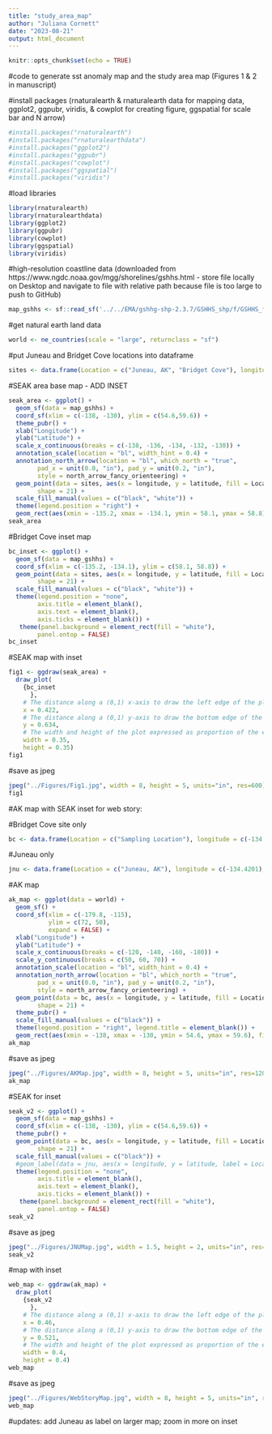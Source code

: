 ```yaml
---
title: "study_area_map"
author: "Juliana Cornett"
date: "2023-08-21"
output: html_document
---
```


```r
knitr::opts_chunk$set(echo = TRUE)
```

#code to generate sst anomaly map and the study area map (Figures 1 & 2 in manuscript)

#install packages (rnaturalearth & rnaturalearth data for mapping data, ggplot2, ggpubr, viridis, & cowplot for creating figure, ggspatial for scale bar and N arrow)

```r
#install.packages("rnaturalearth")
#install.packages("rnaturalearthdata")
#install.packages("ggplot2")
#install.packages("ggpubr")
#install.packages("cowplot")
#install.packages("ggspatial")
#install.packages("viridis")
```

#load libraries 

```r
library(rnaturalearth)
library(rnaturalearthdata)
library(ggplot2)
library(ggpubr)
library(cowplot)
library(ggspatial)
library(viridis)
```

#high-resolution coastline data (downloaded from https://www.ngdc.noaa.gov/mgg/shorelines/gshhs.html - store file locally on Desktop and navigate to file with relative path because file is too large to push to GitHub)

```r
map_gshhs <- sf::read_sf('../../EMA/gshhg-shp-2.3.7/GSHHS_shp/f/GSHHS_f_L1.shp') 
```

#get natural earth land data

```r
world <- ne_countries(scale = "large", returnclass = "sf")
```

#put Juneau and Bridget Cove locations into dataframe

```r
sites <- data.frame(Location = c("Juneau, AK", "Bridget Cove"), longitude = c(-134.4201, -134.9488), latitude = c(58.3005, 58.6338))
```

#SEAK area base map - ADD INSET

```r
seak_area <- ggplot() +
  geom_sf(data = map_gshhs) + 
  coord_sf(xlim = c(-138, -130), ylim = c(54.6,59.6)) + 
  theme_pubr() +
  xlab("Longitude") +
  ylab("Latitude") +
  scale_x_continuous(breaks = c(-138, -136, -134, -132, -130)) +
  annotation_scale(location = "bl", width_hint = 0.4) +
  annotation_north_arrow(location = "bl", which_north = "true", 
        pad_x = unit(0.0, "in"), pad_y = unit(0.2, "in"),
        style = north_arrow_fancy_orienteering) + 
  geom_point(data = sites, aes(x = longitude, y = latitude, fill = Location), size = 5, 
        shape = 21) +
  scale_fill_manual(values = c("black", "white")) +
  theme(legend.position = "right") + 
  geom_rect(aes(xmin = -135.2, xmax = -134.1, ymin = 58.1, ymax = 58.8), fill = "transparent", color = "black") 
seak_area
```

#Bridget Cove inset map 

```r
bc_inset <- ggplot() +
  geom_sf(data = map_gshhs) + 
  coord_sf(xlim = c(-135.2, -134.1), ylim = c(58.1, 58.8)) + 
  geom_point(data = sites, aes(x = longitude, y = latitude, fill = Location), size = 5, 
        shape = 21) +
  scale_fill_manual(values = c("black", "white")) +
  theme(legend.position = "none",
        axis.title = element_blank(),
        axis.text = element_blank(),
        axis.ticks = element_blank()) +
   theme(panel.background = element_rect(fill = "white"),
        panel.ontop = FALSE)
bc_inset
```

#SEAK map with inset

```r
fig1 <- ggdraw(seak_area) +
  draw_plot(
    {bc_inset
      },
    # The distance along a (0,1) x-axis to draw the left edge of the plot
    x = 0.422, 
    # The distance along a (0,1) y-axis to draw the bottom edge of the plot
    y = 0.634,
    # The width and height of the plot expressed as proportion of the entire ggdraw object
    width = 0.35, 
    height = 0.35) 
fig1
```

#save as jpeg

```r
jpeg("../Figures/Fig1.jpg", width = 8, height = 5, units="in", res=600)
fig1
```

#AK map with SEAK inset for web story:

#Bridget Cove site only

```r
bc <- data.frame(Location = c("Sampling Location"), longitude = c(-134.9488), latitude = c(58.6338))
```

#Juneau only

```r
jnu <- data.frame(Location = c("Juneau, AK"), longitude = c(-134.4201), latitude = c(58.3005))
```

#AK map

```r
ak_map <- ggplot(data = world) +
  geom_sf() +
  coord_sf(xlim = c(-179.8, -115),
           ylim = c(72, 50),
           expand = FALSE) +
  xlab("Longitude") +
  ylab("Latitude") +
  scale_x_continuous(breaks = c(-120, -140, -160, -180)) +
  scale_y_continuous(breaks = c(50, 60, 70)) + 
  annotation_scale(location = "bl", width_hint = 0.4) +
  annotation_north_arrow(location = "bl", which_north = "true", 
        pad_x = unit(0.0, "in"), pad_y = unit(0.2, "in"),
        style = north_arrow_fancy_orienteering) + 
  geom_point(data = bc, aes(x = longitude, y = latitude, fill = Location), size = 5, 
        shape = 21) +
  theme_pubr() +
  scale_fill_manual(values = c("black")) +
  theme(legend.position = "right", legend.title = element_blank()) + 
  geom_rect(aes(xmin = -138, xmax = -130, ymin = 54.6, ymax = 59.6), fill = "transparent", color = "black") 
ak_map
```

#save as jpeg

```r
jpeg("../Figures/AKMap.jpg", width = 8, height = 5, units="in", res=1200)
ak_map
```

#SEAK for inset

```r
seak_v2 <- ggplot() +
  geom_sf(data = map_gshhs) + 
  coord_sf(xlim = c(-138, -130), ylim = c(54.6,59.6)) + 
  theme_pubr() +
  geom_point(data = bc, aes(x = longitude, y = latitude, fill = Location), size = 3, 
        shape = 21) +
  scale_fill_manual(values = c("black")) +
  #geom_label(data = jnu, aes(x = longitude, y = latitude, label = Location, vjust = -0.1), size = 1.5) +
  theme(legend.position = "none",
        axis.title = element_blank(),
        axis.text = element_blank(),
        axis.ticks = element_blank()) +
   theme(panel.background = element_rect(fill = "white"),
        panel.ontop = FALSE)
seak_v2
```

#save as jpeg

```r
jpeg("../Figures/JNUMap.jpg", width = 1.5, height = 2, units="in", res=1200)
seak_v2
```

#map with inset

```r
web_map <- ggdraw(ak_map) +
  draw_plot(
    {seak_v2
      },
    # The distance along a (0,1) x-axis to draw the left edge of the plot
    x = 0.46, 
    # The distance along a (0,1) y-axis to draw the bottom edge of the plot
    y = 0.521,
    # The width and height of the plot expressed as proportion of the entire ggdraw object
    width = 0.4, 
    height = 0.4) 
web_map
```

#save as jpeg

```r
jpeg("../Figures/WebStoryMap.jpg", width = 8, height = 5, units="in", res=600)
web_map
```

#updates: add Juneau as label on larger map; zoom in more on inset